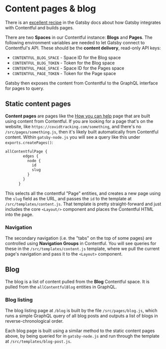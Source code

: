 
<Meta title="Content pages & blog" />

# Content pages & blog

There is an [excellent recipe](https://www.gatsbyjs.org/docs/recipes/sourcing-data/#sourcing-data-from-contentful) in the Gatsby docs about how Gatsby integrates with Contentful and builds pages.

There are two **Spaces** in our Contentful instance: **Blogs** and **Pages**. The following environment variables are needed to let Gatsby connect to Contentful's API. These should be the **content delivery**, read-only API keys:

- `CONTENTFUL_BLOG_SPACE` - Space ID for the Blog space
- `CONTENTFUL_BLOG_TOKEN` - Token for the Blog space
- `CONTENTFUL_PAGE_SPACE` - Space ID for the Pages space
- `CONTENTFUL_PAGE_TOKEN` - Token for the Page space

Gatsby then exposes the content from Contentful to the GraphQL interface for pages to query.

## Static content pages

**Content pages** are pages like the [How you can help](https://covidtracking.com/how-you-can-help/) page that are built using content from Contentful. If you are looking for a page that's on the website, like `https://covidtracking.com/something`, and there's no `/src/pages/something.js`, then it's likely built automatically from Contentful content. Within `gatsby-node.js` you will see a query like this under `exports.createPages()`:

```graphql
allContentfulPage {
        edges {
          node {
            id
            slug
          }
        }
      }
```

This selects all the contentful "Page" entities, and creates a new page using the `slug` field as the URL, and passes the `id` to the template at `/src/templates/content.js`. That template is pretty straight-forward and just includes the core `<Layout/>` component and places the Contentful HTML into the page.

### Navigation

The secondary navigation (i.e. the "tabs" on the top of some pages) are controlled using **Navigation Groups** in Contentful. You will see queries for these in the `/src/templates/content.js` template, where we pull the current page's navigation and pass it to the `<Layout>` component.

## Blog

The blog is a list of content pulled from the **Blog** Contentful space. It is pulled from the `allContentfulBlog` entities in GraphQL.

### Blog listing

The blog listing page at `/blog` is built by the file `/src/pages/blog.js`, which runs a simple GraphQL query of all blog posts and outputs a list of blogs in reverse-chronological order.

Each blog page is built using a similar method to the static content pages above, by being queried for in `gatsby-node.js` and run through the template at `/src/templates/blog-post.js`.
